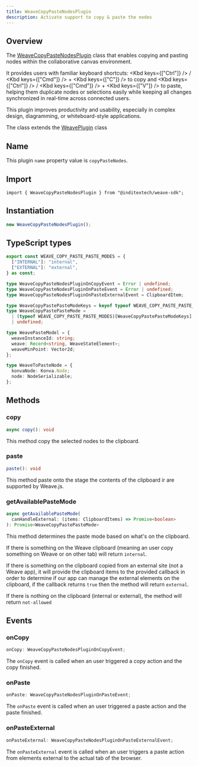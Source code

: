 ```yaml
---
title: WeaveCopyPasteNodesPlugin
description: Activate support to copy & paste the nodes
---
```



## Overview

The [WeaveCopyPasteNodesPlugin](https://github.com/InditexTech/weavejs/blob/main/code/packages/sdk/src/plugins/copy-paste-nodes/copy-paste-nodes.ts)
class that enables copying and pasting nodes within the collaborative canvas environment.

It provides users with familiar keyboard shortcuts: <Kbd keys={["Ctrl"]} /> / <Kbd keys={["Cmd"]} /> + <Kbd keys={["C"]} />
to copy and <Kbd keys={["Ctrl"]} /> / <Kbd keys={["Cmd"]} /> + <Kbd keys={["V"]} />
to paste, helping them duplicate nodes or selections easily while keeping all changes synchronized in real-time across
connected users.

This plugin improves productivity and usability, especially in complex design, diagramming, or
whiteboard-style applications.

The class extends the [WeavePlugin](/docs/sdk/api-reference/plugins/plugin) class

## Name

This plugin `name` property value is `copyPasteNodes`.

## Import

```shell
import { WeaveCopyPasteNodesPlugin } from "@inditextech/weave-sdk";
```

## Instantiation

```ts
new WeaveCopyPasteNodesPlugin();
```

## TypeScript types

```ts
export const WEAVE_COPY_PASTE_PASTE_MODES = {
  ["INTERNAL"]: "internal",
  ["EXTERNAL"]: "external",
} as const;

type WeaveCopyPasteNodesPluginOnCopyEvent = Error | undefined;
type WeaveCopyPasteNodesPluginOnPasteEvent = Error | undefined;
type WeaveCopyPasteNodesPluginOnPasteExternalEvent = ClipboardItem;

type WeaveCopyPastePasteModeKeys = keyof typeof WEAVE_COPY_PASTE_PASTE_MODES;
type WeaveCopyPastePasteMode =
  | (typeof WEAVE_COPY_PASTE_PASTE_MODES)[WeaveCopyPastePasteModeKeys]
  | undefined;

type WeavePasteModel = {
  weaveInstanceId: string;
  weave: Record<string, WeaveStateElement>;
  weaveMinPoint: Vector2d;
};

type WeaveToPasteNode = {
  konvaNode: Konva.Node;
  node: NodeSerializable;
};
```

## Methods

### copy

```ts
async copy(): void
```

This method copy the selected nodes to the clipboard.

### paste

```ts
paste(): void
```

This method paste onto the stage the contents of the clipboard ir are supported by Weave.js.

### getAvailablePasteMode

```ts
async getAvailablePasteMode(
  canHandleExternal: (items: ClipboardItems) => Promise<boolean>
): Promise<WeaveCopyPastePasteMode>
```

This method determines the paste mode based on what's on the clipboard.

If there is something on the Weave clipboard (meaning an user copy something on Weave or on other tab)
will return `internal`.

If there is something on the clipboard copied from an external site (not a Weave app), it will provide
the clipboard items to the provided callback in order to determine if our app can manage the external
elements on the clipboard, if the callback returns `true` then the method will return `external`.

If there is nothing on the clipboard (internal or external), the method will return `not-allowed`

## Events

### onCopy

```ts
onCopy: WeaveCopyPasteNodesPluginOnCopyEvent;
```

The `onCopy` event is called when an user triggered a copy action and the copy finished.

### onPaste

```ts
onPaste: WeaveCopyPasteNodesPluginOnPasteEvent;
```

The `onPaste` event is called when an user triggered a paste action and the paste finished.

### onPasteExternal

```ts
onPasteExternal: WeaveCopyPasteNodesPluginOnPasteExternalEvent;
```

The `onPasteExternal` event is called when an user triggers a paste action from elements
external to the actual tab of the browser.
